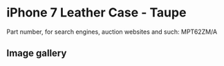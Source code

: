 
# iPhone 7 Leather Case - Taupe

Part number, for search engines, auction websites and such: MPT62ZM/A

## Image gallery

<div style={{ width: '100%', maxWidth: '768px' }}>
<GalleryComponent
    images={[
      {
        original: "/everysource/MPT62.webp",
        thumbnail: "/everypreview/MPT62.webp",
      },
      {
        original: "/everysource/MPT62_AV1_GOLD.webp",
        thumbnail: "/everypreview/MPT62_AV1_GOLD.webp",
      },
      {
        original: "/everysource/MPT62_AV1_JET_BLACK.webp",
        thumbnail: "/everypreview/MPT62_AV1_JET_BLACK.webp",
      },
      {
        original: "/everysource/MPT62_AV1_RED.webp",
        thumbnail: "/everypreview/MPT62_AV1_RED.webp",
      },
      {
        original: "/everysource/MPT62_AV1_SILVER.webp",
        thumbnail: "/everypreview/MPT62_AV1_SILVER.webp",
      },
      {
        original: "/everysource/MPT62_AV2.webp",
        thumbnail: "/everypreview/MPT62_AV2.webp",
      }
    ]}
  />
</div>